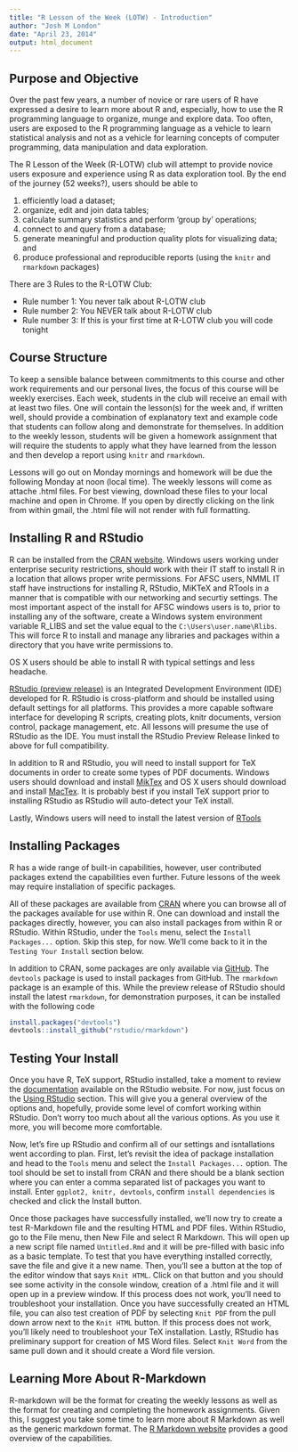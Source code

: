 ```yaml
---
title: "R Lesson of the Week (LOTW) - Introduction"
author: "Josh M London"
date: "April 23, 2014"
output: html_document
---
```


## Purpose and Objective

Over the past few years, a number of novice or rare users of R have expressed a desire to learn more about R and, especially, how to use the R programming language to organize, munge and explore data. Too often, users are exposed to the R programming language as a vehicle to learn statistical analysis and not as a vehicle for learning concepts of computer programming, data manipulation and data exploration.

The R Lesson of the Week (R-LOTW) club will attempt to provide novice users exposure and experience using R as data exploration tool. By the end of the journey (52 weeks?), users should be able to 

1) efficiently load a dataset; 
2) organize, edit and join data tables; 
3) calculate summary statistics and perform 'group by' operations; 
4) connect to and query from a database; 
5) generate meaningful and production quality plots for visualizing data; and 
6) produce professional and reproducible reports (using the `knitr` and `rmarkdown` packages)

There are 3 Rules to the R-LOTW Club:

- Rule number 1: You never talk about R-LOTW club
- Rule number 2: You NEVER talk about R-LOTW club
- Rule number 3: If this is your first time at R-LOTW club you will code tonight

## Course Structure

To keep a sensible balance between commitments to this course and other work requirements and our personal lives, the focus of this course will be weekly exercises. Each week, students in the club will receive an email with at least two files. One will contain the lesson(s) for the week and, if written well, should provide a combination of explanatory text and example code that students can follow along and demonstrate for themselves. In addition to the weekly lesson, students will be given a homework assignment that will require the students to apply what they have learned from the lesson and then develop a report using `knitr` and `rmarkdown`.

Lessons will go out on Monday mornings and homework will be due the following Monday at noon (local time). The weekly lessons will come as attache .html files. For best viewing, download these files to your local machine and open in Chrome. If you open by directly clicking on the link from within gmail, the .html file will not render with full formatting.

## Installing R and RStudio

R can be installed from the [CRAN website](http://cran.us.r-project.org/). Windows users working under enterprise security restrictions, should work with their IT staff to install R in a location that allows proper write permissions. For AFSC users, NMML IT staff have instructions for installing R, RStudio, MiKTeX and RTools in a manner that is compatible with our networking and securtiy settings. The most important aspect of the install for AFSC windows users is to, prior to installing any of the software, create a Windows system environment variable R_LIBS and set the value equal to the `C:\Users\user.name\Rlibs`. This will force R to install and manage any libraries and packages within a directory that you have write permissions to.

OS X users should be able to install R with typical settings and less headache.

[RStudio (preview release)](http://www.rstudio.com/ide/download/preview) is an Integrated Development Environment (IDE) developed for R. RStudio is cross-platform and should be installed using default settings for all platforms. This provides a more capable software interface for developing R scripts, creating plots, knitr documents, version control, package management, etc. All lessons will presume the use of RStudio as the IDE. You must install the RStudio Preview Release linked to above for full compatibility.

In addition to R and RStudio, you will need to install support for TeX documents in order to create some types of PDF documents. Windows users should download and install [MikTex](http://miktex.org/download) and OS X users should download and install [MacTex](http://tug.org/mactex/downloading.html). It is probably best if you install TeX support prior to installing RStudio as RStudio will auto-detect your TeX install.

Lastly, Windows users will need to install the latest version of [RTools](http://cran.r-project.org/bin/windows/Rtools)

## Installing Packages

R has a wide range of built-in capabilities, however, user contributed packages extend the capabilities even further. Future lessons of the week may require installation of specific packages.

All of these packages are available from [CRAN](http://cran.us.r-project.org/web/packages/available_packages_by_name.html) where you can browse all of the packages available for use within R. One can download and install the packages directly, however, you can also install packages from within R or RStudio. Within RStudio, under the `Tools` menu, select the `Install Packages...` option. Skip this step, for now. We'll come back to it in the `Testing Your Install` section below.

In addition to CRAN, some packages are only available via [GitHub](http://github.com). The `devtools` package is used to install packages from GitHub. The `rmarkdown` package is an example of this. While the preview release of RStudio should install the latest `rmarkdown`, for demonstration purposes, it can be installed with the following code

```r
install.packages("devtools")
devtools::install_github("rstudio/rmarkdown")
```

## Testing Your Install

Once you have R, TeX support, RStudio installed, take a moment to review the [documentation](https://support.rstudio.com/hc/en-us/categories/200035113-Documentation) available on the RStudio website. For now, just focus on the [Using RStudio](https://support.rstudio.com/hc/en-us/sections/200107586-Using-RStudio) section. This will give you a general overview of the options and, hopefully, provide some level of comfort working within RStudio. Don't worry too much about all the various options. As you use it more, you will become more comfortable.

Now, let's fire up RStudio and confirm all of our settings and isntallations went according to plan. First, let's revisit the idea of package installation and head to the `Tools` menu and select the `Install Packages...` option. The tool should be set to install from CRAN and there should be a blank section where you can enter a comma separated list of packages you want to install. Enter `ggplot2, knitr, devtools`, confirm `install dependencies` is checked and click the Install button. 

Once those packages have successfully installed, we'll now try to create a test R-Markdown file and the resulting HTML and PDF files. Within RStudio, go to the File menu, then New File and select R Markdown. This will open up a new script file named `Untitled.Rmd` and it will be pre-filled with basic info as a basic template. To test that you have everything installed correctly, save the file and give it a new name. Then, you'll see a button at the top of the editor window that says `Knit HTML`. Click on that button and you should see some activity in the console window, creation of a .html file and it will open up in a preview window. If this process does not work, you'll need to troubleshoot your installation. Once you have successfully created an HTML file, you can also test creation of PDF by selecting `Knit PDF` from the pull down arrow next to the `Knit HTML` button. If this process does not work, you'll likely need to troubleshoot your TeX installation. Lastly, RStudio has preliminary support for creation of MS Word files. Select `Knit Word` from the same pull down and it should create a Word file version.

## Learning More About R-Markdown

R-markdown will be the format for creating the weekly lessons as well as the format for creating and completing the homework assignments. Given this, I suggest you take some time to learn more about R Markdown as well as the generic markdown format. The [R Markdown website](http://rmarkdown.rstudio.com/) provides a good overview of the capabilities.

